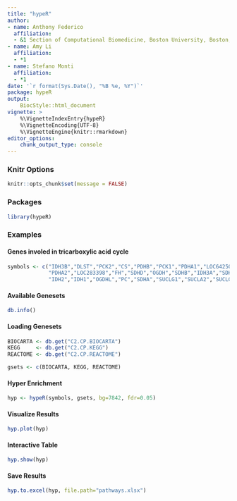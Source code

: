 ```yaml
---
title: "hypeR"
author:
- name: Anthony Federico
  affiliation:
  - &1 Section of Computational Biomedicine, Boston University, Boston, MA
- name: Amy Li
  affiliation:
  - *1
- name: Stefano Monti
  affiliation:
  - *1
date: '`r format(Sys.Date(), "%B %e, %Y")`'
package: hypeR
output:
    BiocStyle::html_document
vignette: >
    %\VignetteIndexEntry{hypeR}
    %\VignetteEncoding{UTF-8}
    %\VignetteEngine{knitr::rmarkdown}
editor_options:
    chunk_output_type: console
---
```


### Knitr Options

```r
knitr::opts_chunk$set(message = FALSE)
```

### Packages
```r
library(hypeR)
```

### Examples

#### Genes involed in tricarboxylic acid cycle
```r
symbols <- c("IDH3B","DLST","PCK2","CS","PDHB","PCK1","PDHA1","LOC642502",
             "PDHA2","LOC283398","FH","SDHD","OGDH","SDHB","IDH3A","SDHC",
             "IDH2","IDH1","OGDHL","PC","SDHA","SUCLG1","SUCLA2","SUCLG2")
```

#### Available Genesets
```r
db.info()
```

#### Loading Genesets
```r
BIOCARTA <- db.get("C2.CP.BIOCARTA")
KEGG     <- db.get("C2.CP.KEGG")
REACTOME <- db.get("C2.CP.REACTOME")

gsets <- c(BIOCARTA, KEGG, REACTOME)
```

#### Hyper Enrichment
```r
hyp <- hypeR(symbols, gsets, bg=7842, fdr=0.05)
```

#### Visualize Results
```r
hyp.plot(hyp)
```

#### Interactive Table
```r
hyp.show(hyp)
```

#### Save Results
```r
hyp.to.excel(hyp, file.path="pathways.xlsx")
```
